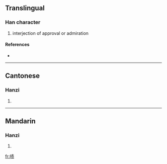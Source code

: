 {{also|嘖}}
==Translingual==

===Han character===
{{Han char|rn=30|rad=口|as=08|sn=11|four=|canj=口手一人 (RQMO)}}

# interjection of approval or admiration

====References====
* {{Han ref|kx=0196.261|hdz=10635.120|uh=5567|ud=21863}}

----

==Cantonese==

===Hanzi===
{{yue-hanzi|jyut=|y=jaak3, jik1}}

# {{defn|Cantonese}}

----

==Mandarin==

===Hanzi===
{{cmn-hanzi|tra=嘖|pin=[[luó]] ([[luo2]]), [[luo]] ([[luo5]]), [[zé]] ([[ze2]])|wg=lo<sup>2</sup>, lo<sup>5</sup>, tse<sup>2</sup>}}

# {{defn|Mandarin}}

[[fr:啧]]